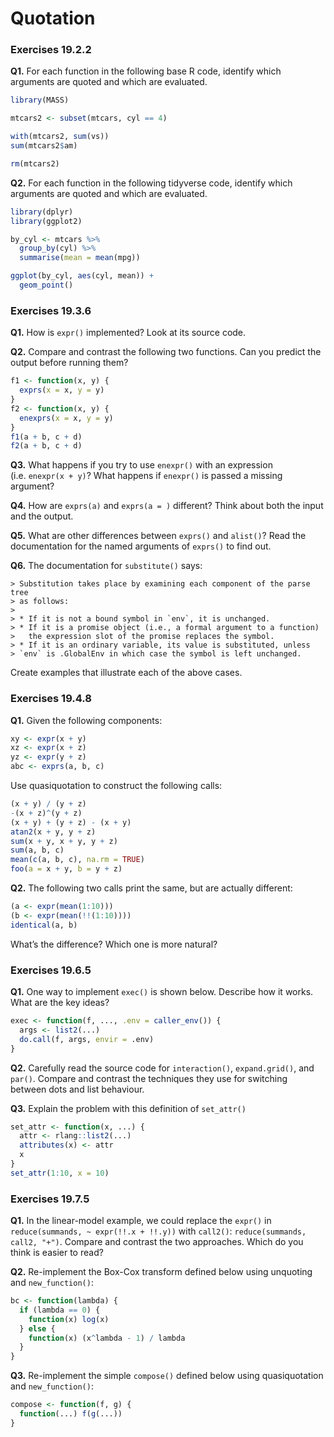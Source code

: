 # Quotation

### Exercises 19.2.2

**Q1.** For each function in the following base R code, identify which arguments are quoted and which are evaluated.

```r
library(MASS)

mtcars2 <- subset(mtcars, cyl == 4)

with(mtcars2, sum(vs))
sum(mtcars2$am)

rm(mtcars2)
```

**Q2.** For each function in the following tidyverse code, identify which arguments are quoted and which are evaluated.

```r
library(dplyr)
library(ggplot2)

by_cyl <- mtcars %>%
  group_by(cyl) %>%
  summarise(mean = mean(mpg))

ggplot(by_cyl, aes(cyl, mean)) +
  geom_point()
```

### Exercises 19.3.6

**Q1.** How is `expr()` implemented? Look at its source code.

**Q2.** Compare and contrast the following two functions. Can you predict the output before running them?

```r
f1 <- function(x, y) {
  exprs(x = x, y = y)
}
f2 <- function(x, y) {
  enexprs(x = x, y = y)
}
f1(a + b, c + d)
f2(a + b, c + d)
```

**Q3.**  What happens if you try to use `enexpr()` with an expression (i.e. `enexpr(x + y)`? What happens if `enexpr()` is passed a missing argument?

**Q4.** How are `exprs(a)` and `exprs(a = )` different? Think about both the input and the output.

**Q5.** What are other differences between `exprs()` and `alist()`? Read the  documentation for the named arguments of `exprs()` to find out.

**Q6.** The documentation for `substitute()` says:

    > Substitution takes place by examining each component of the parse tree 
    > as follows: 
    > 
    > * If it is not a bound symbol in `env`, it is unchanged. 
    > * If it is a promise object (i.e., a formal argument to a function) 
    >   the expression slot of the promise replaces the symbol. 
    > * If it is an ordinary variable, its value is substituted, unless 
    > `env` is .GlobalEnv in which case the symbol is left unchanged.
  
Create examples that illustrate each of the above cases.

### Exercises 19.4.8

**Q1.** Given the following components:

```r
xy <- expr(x + y)
xz <- expr(x + z)
yz <- expr(y + z)
abc <- exprs(a, b, c)
```

Use quasiquotation to construct the following calls:

```r
(x + y) / (y + z)
-(x + z)^(y + z)
(x + y) + (y + z) - (x + y)
atan2(x + y, y + z)
sum(x + y, x + y, y + z)
sum(a, b, c)
mean(c(a, b, c), na.rm = TRUE)
foo(a = x + y, b = y + z)
```

**Q2.** The following two calls print the same, but are actually different:

```r
(a <- expr(mean(1:10)))
(b <- expr(mean(!!(1:10))))
identical(a, b)
```

What's the difference? Which one is more natural?

### Exercises 19.6.5

**Q1.** One way to implement `exec()` is shown below. Describe how it works. What are the key ideas?

```r
exec <- function(f, ..., .env = caller_env()) {
  args <- list2(...)
  do.call(f, args, envir = .env)
}
```

**Q2.** Carefully read the source code for `interaction()`, `expand.grid()`, and `par()`. Compare and contrast the techniques they use for switching between dots and list behaviour.

**Q3.**  Explain the problem with this definition of `set_attr()`

```r
set_attr <- function(x, ...) {
  attr <- rlang::list2(...)
  attributes(x) <- attr
  x
}
set_attr(1:10, x = 10)
```

### Exercises 19.7.5

**Q1.** In the linear-model example, we could replace the `expr()` in `reduce(summands, ~ expr(!!.x + !!.y))` with `call2()`: `reduce(summands, call2, "+")`. Compare and contrast the two approaches. Which do you think is easier to read?

**Q2.** Re-implement the Box-Cox transform defined below using unquoting and `new_function()`:

```r
bc <- function(lambda) {
  if (lambda == 0) {
    function(x) log(x)
  } else {
    function(x) (x^lambda - 1) / lambda
  }
}
```

**Q3.**  Re-implement the simple `compose()` defined below using quasiquotation and `new_function()`:

```r
compose <- function(f, g) {
  function(...) f(g(...))
}
```
